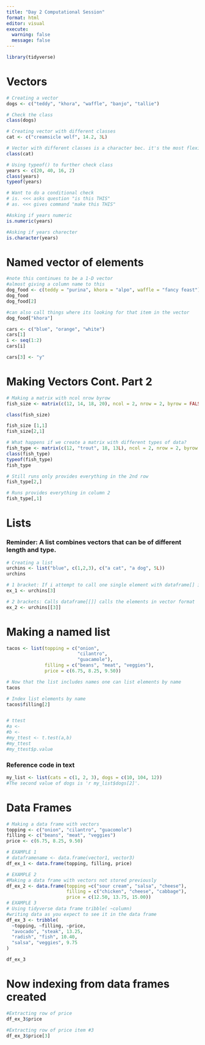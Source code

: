 ```yaml
---
title: "Day 2 Computational Session"
format: html
editor: visual
execute: 
  warning: false
  message: false
---
```


```r
library(tidyverse)
```


# Vectors

```r
# Creating a vector
dogs <- c("teddy", "khora", "waffle", "banjo", "tallie")

# Check the class
class(dogs)
```

```r
# Creating vector with different classes
cat <- c("creamsicle wolf", 14.2, 3L)

# Vector with different classes is a character bec. it's the most flexible
class(cat)
```

```r
# Using typeof() to further check class
years <- c(20, 40, 16, 2)
class(years)
typeof(years)
```

```r
# Want to do a conditional check
# is. <<< asks question "is this THIS"
# as. <<< gives command "make this THIS"

#Asking if years numeric
is.numeric(years)

#Asking if years charecter
is.character(years)
```

# Named vector of elements

```r
#note this continues to be a 1-D vector
#almost giving a column name to this 
dog_food <- c(teddy = "purina", khora = "alpo", waffle = "fancy feast")
dog_food
dog_food[2]

#can also call things where its looking for that item in the vector
dog_food["khora"]
```

```r
cars <- c("blue", "orange", "white")
cars[1]
i <- seq(1:2)
cars[i]

cars[3] <- "y"

```

# Making Vectors Cont. Part 2

```r
# Making a matrix with ncol nrow byrow
fish_size <- matrix(c(12, 14, 18, 20), ncol = 2, nrow = 2, byrow = FALSE)

class(fish_size)

fish_size [1,1]
fish_size[2,1]

# What happens if we create a matrix with different types of data?
fish_type <- matrix(c(12, "trout", 18, 13L), ncol = 2, nrow = 2, byrow = FALSE)
class(fish_type)
typeof(fish_type)
fish_type

# Still runs only provides everything in the 2nd row
fish_type[2,]

# Runs provides everything in column 2
fish_type[,1]
```

# Lists 
### Reminder: A list combines vectors that can be of different length and type. 
```r
# Creating a list
urchins <- list("blue", c(1,2,3), c("a cat", "a dog", 5L))
urchins

# 1 bracket: If i attempt to call one single element with dataframe[] it returns the item still in list format
ex_1 <- urchins[3]

# 2 brackets: Calls dataframe[[]] calls the elements in vector format
ex_2 <- urchins[[3]]

```

# Making a named list
```r
tacos <- list(topping = c("onion",
                          "cilantro",
                          "guacamole"),
              filling = c("beans", "meat", "veggies"),
              price = c(6.75, 8.25, 9.50))

# Now that the list includes names one can list elements by name
tacos

# Index list elements by name
tacos$filling[2]


# ttest
#a <- 
#b <- 
#my_ttest <- t.test(a,b)
#my_ttest
#my_ttest$p.value
```


### Reference code in text 
```r
my_list <- list(cats = c(1, 2, 3), dogs = c(10, 104, 12))
#The second value of dogs is 'r my_list$dogs[2]'.

```

# Data Frames 

```r
# Making a data frame with vectors 
topping <- c("onion", "cilantro", "guacomole")
filling <- c("beans", "meat", "veggies")
price <- c(6.75, 8.25, 9.50)

# EXAMPLE 1
# dataframename <- data.frame(vector1, vector3)
df_ex_1 <- data.frame(topping, filling, price)

# EXAMPLE 2
#Making a data frame with vectors not stored previously
df_ex_2 <- data.frame(topping =c("sour cream", "salsa", "cheese"),
                      filling = c("chicken", "cheese", "cabbage"),
                      price = c(12.50, 13.75, 15.00))
# EXAMPLE 3
# Using tidyverse data frame tribble( ~column)
#writing data as you expect to see it in the data frame
df_ex_3 <- tribble(
  ~topping, ~filling, ~price,
  "avocado", "steak", 13.25,
  "radish", "fish", 10.40,
  "salsa", "veggies", 9.75
)

df_ex_3
```

# Now indexing from data frames created
```r
#Extracting row of price
df_ex_3$price

#Extracting row of price item #3
df_ex_3$price[3]
```








